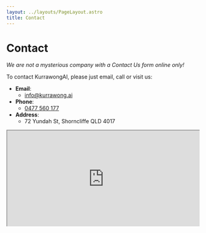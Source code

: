 ```yaml
---
layout: ../layouts/PageLayout.astro
title: Contact
---
```


# Contact

_We are not a mysterious company with a Contact Us form online only!_

To contact KurrawongAI, please just email, call or visit us:

- **Email**:
  - <a href="mailto:info@kurrawong.ai">info@kurrawong.ai</a>
- **Phone**:
  - <a href="tel:61 477 560 177">0477 560 177</a>
- **Address**:
  - 72 Yundah St, Shorncliffe QLD 4017

<div
  style="
    position: relative;
    overflow: hidden;
    padding-top: 50%;
  "
>
  <iframe
    src="https://www.google.com/maps/embed?pb=!1m18!1m12!1m3!1d106229.8769323132!2d153.0122331601178!3d-27.389193749351!2m3!1f0!2f0!3f0!3m2!1i1024!2i768!4f13.1!3m3!1m2!1s0x6b93e3bfb0a4abfb%3A0xd9ea24599704c16c!2s72%20Yundah%20St%2C%20Shorncliffe%20QLD%204017!5e0!3m2!1sen!2sau!4v1673822459646!5m2!1sen!2sau"
    allowfullscreen
    loading="lazy"
    referrerpolicy="no-referrer-when-downgrade"
    style="
      position: absolute;
      top: 0;
      left: 0;
      width: 100%;
      height: 100%;
    "
  ></iframe>
</div>
